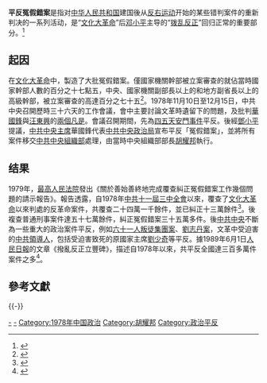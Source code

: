 '''平反冤假錯案'''是指对[[中华人民共和国|中华人民共和国]]建国後从[[反右运动|反右运动]]开始的某些错判案件的重新判决的一系列活动，是“[[文化大革命|文化大革命]]”后[[邓小平|邓小平]]主导的“[[拨乱反正|拨乱反正]]”回归正常的重要部分。<ref>{{Cite web|title=邓小平推动冤假错案的平反--党史频道-人民网|url=http://dangshi.people.com.cn/n/2015/0105/c85037-26325494.html|accessdate=2019-10-25|work=dangshi.people.com.cn|archive-url=https://web.archive.org/web/20191025053720/http://dangshi.people.com.cn/n/2015/0105/c85037-26325494.html|archive-date=2019-10-25|dead-url=no}}</ref>

==起因==
在[[文化大革命|文化大革命]]中，製造了大批冤假錯案。僅國家機關幹部被立案審查的就佔當時國家幹部人數的百分之十七點五，中央、國家機關副部長以上的和地方副省長以上的高級幹部，被立案審查的高達百分之七十五<ref>{{cite web |title=平反冤假錯案工作 |url=http://cpc.people.com.cn/GB/64156/64157/4512071.html |publisher=新華網 |access-date=2013-09-23 |archive-url=https://web.archive.org/web/20130710003446/http://cpc.people.com.cn/GB/64156/64157/4512071.html |archive-date=2013-07-10 |dead-url=no }}</ref>。1978年11月10日至12月15日，中共中央召開歷時三十六天的工作會議，會中主要討論文革時遺留下的問題，及批判[[華國鋒|華國鋒]]與[[汪東興|汪東興]]的[[兩個凡是|兩個凡是]]。會議召開期間，先為[[四五天安門事件|四五天安門事件]]平反。後經[[鄧小平|鄧小平]]提議，[[中共中央主席|中共中央主席]]華國鋒代表[[中共中央政治局|中共中央政治局]]宣布平反「冤假錯案」，並將所有案件移交[[中共中央組織部|中共中央組織部]]處理，由當時中央組織部部長[[胡耀邦|胡耀邦]]執行。

==结果==
1979年，[[中华人民共和国最高人民法院|最高人民法院]]發出《關於善始善終地完成覆查糾正冤假錯案工作幾個問題的請示報告》。報告透露，自1978年[[中共十一屆三中全會|中共十一屆三中全會]]以來，覆查了[[文化大革命|文化大革命]]以來判處的反革命案件，共覆查二十四萬一千餘件，並已糾正十三萬餘件<ref>{{cite news| title=1979年12月31日 中共中央批轉《關於善始善終地完成複查糾正冤假錯案工作幾個問題的請示報告》| url=http://cpc.people.com.cn/GB/64162/64165/74856/75021/5198806.html| publisher=人民網| access-date=2013-09-23| archive-url=https://web.archive.org/web/20130928050439/http://cpc.people.com.cn/GB/64162/64165/74856/75021/5198806.html| archive-date=2013-09-28| dead-url=no}}</ref>。後複查普通刑事案件達五十七萬餘件，糾正冤假錯案三十五萬多件。後[[中共中央|中共中央]]不斷為一些重大的政治案件平反，例如[[六十一人叛徒集團案|六十一人叛徒集團案]]、[[反黨小說《劉志丹》案|劉志丹案]]，文革中受迫害的[[黨和國家領導人|中共領導人]]，包括受迫害致死的原國家主席[[劉少奇|劉少奇]]等平反。據1989年6月1日[[人民日報|人民日報]]的文章《撥亂反正立豐碑》，描述自1978年以來，共平反全國達三百多萬件案件之多<ref>{{cite web |url=http://www.hybsl.cn/zonghe/xinwen/2008-01-23/7141.html |date=1989-06-01 |author1=吳林泉 |author2=彭飛 |title=撥亂反正立豐碑——胡耀邦同志領導平反「六十一人案」追記 |publisher=人民日報 |access-date=2013-09-23 |archive-url=https://web.archive.org/web/20180413115451/http://www.hybsl.cn/zonghe/xinwen/2008-01-23/7141.html |archive-date=2018-04-13 |dead-url=no }}</ref>。

== 參考文獻 ==
{{wikisourceshas|公安部关于妥善处理文化大革命运动中冤、假、错案材料问题的通知}}
{{Reflist|30em}}

{{-}}
{{文革编年史}}
{{文革时期政治案件}}
{{中国共产党政治运动}}

[[Category:中华人民共和国冤假错案|-]]
[[Category:中华人民共和国政治案件|-]]
[[Category:1978年中国政治|Category:1978年中国政治]]
[[Category:胡耀邦|Category:胡耀邦]]
[[Category:政治平反|Category:政治平反]]